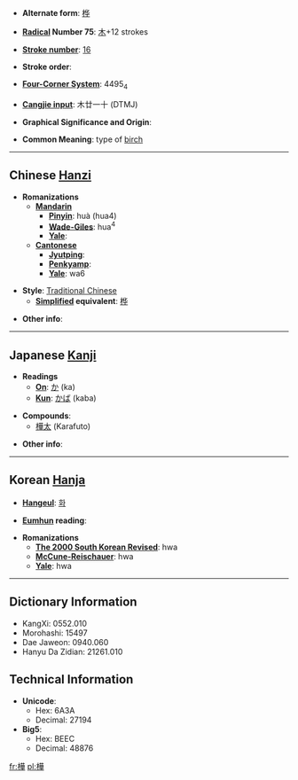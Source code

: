 * '''Alternate form''': [[桦]]

* '''[[Wiktionary:Chinese radical index| Radical]] Number 75''': [[Wiktionary:Chinese radical index 木|木]]+12 strokes

* '''[[Wiktionary:Chinese total strokes index|Stroke number]]''': [[Wiktionary:Chinese total strokes index 16|16]]

* '''Stroke order''': 

* '''[[Wiktionary:Chinese four corner index|Four-Corner System]]''': 4495<sub>4</sub>

* '''[[Wiktionary:Chinese Cangjie index|Cangjie input]]''': 木廿一十 (DTMJ)

* '''Graphical Significance and Origin''': 

* '''Common Meaning''': type of [[birch]]

----

== Chinese [[Hanzi]] ==

* '''Romanizations'''
** '''[[Mandarin]]'''
*** '''[[Pinyin]]''': huà (hua4)
*** '''[[Wade-Giles]]''': hua<sup>4</sup>
*** '''[[Yale]]''': 
** '''[[Cantonese]]'''
*** '''[[Jyutping]]''':
*** '''[[Penkyamp]]''': 
*** '''[[Yale]]''': wa6

* '''Style''': [[Traditional Chinese]] 
** '''[[Simplified Chinese|Simplified]] equivalent''': [[桦]]

* '''Other info''': 

----

== Japanese [[Kanji]] ==

* '''Readings'''
** '''[[On]]''': [[か]] (ka)
** '''[[Kun]]''': [[かば]] (kaba)

* '''Compounds''':
**[[樺太]] (Karafuto)

* '''Other info''':  

----

== Korean [[Hanja]] ==

* '''[[Hangeul]]''': [[화]]

* '''[[Eumhun]] reading''': 

* '''Romanizations'''
** '''[[The 2000 South Korean Revised Romanization|The 2000 South Korean Revised]]''': hwa
** '''[[McCune-Reischauer]]''': hwa
** '''[[Yale]]''': hwa

----

== Dictionary Information ==

* KangXi: 0552.010
* Morohashi: 15497
* Dae Jaweon: 0940.060
* Hanyu Da Zidian: 21261.010

== Technical Information ==

* '''Unicode''':
** Hex: 6A3A
** Decimal: 27194
* '''Big5''':
** Hex: BEEC
** Decimal: 48876

[[fr:樺]]
[[pl:樺]]